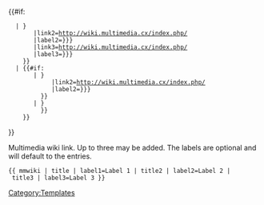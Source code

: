 {{#if:{{{3|}}}
   | {{Side box|text=[[Multimedia Wiki]] has information on these entries:
        |link1=http://wiki.multimedia.cx/index.php/{{urlencode:{{{1|Main_Page}}}|wiki}}
        |label1={{{label1|{{{1}}}}}}
        |link2=http://wiki.multimedia.cx/index.php/{{urlencode:{{{2|Main_Page}}}|wiki}}
        |label2={{{label2|{{{2}}}}}}
        |link3=http://wiki.multimedia.cx/index.php/{{urlencode:{{{3|Main_Page}}}|wiki}}
        |label3={{{label3|{{{3}}}}}}
     }}
   | {{#if:{{{2|}}}
        | {{Side box|text=[[Multimedia Wiki]] has information on these entries:
             |link1=http://wiki.multimedia.cx/index.php/{{urlencode:{{{1|Main_Page}}}|wiki}}
             |label1={{{label1|{{{1}}}}}}
             |link2=http://wiki.multimedia.cx/index.php/{{urlencode:{{{2|Main_Page}}}|wiki}}
             |label2={{{label2|{{{2}}}}}}
          }}
        | {{Side box|text=[[Multimedia Wiki]] has information this entry:
             |link1=http://wiki.multimedia.cx/index.php/{{urlencode:{{{1|Main_Page}}}|wiki}}
             |label1={{{label1|{{{1}}}}}}
          }}
     }}
}}<noinclude>

Multimedia wiki link. Up to three may be added. The labels are optional and will default to the entries.
 <nowiki>{{ mmwiki | title | label1=Label 1 | title2 | label2=Label 2 | title3 | label3=Label 3 }}</nowiki>

[[Category:Templates]]
</noinclude>